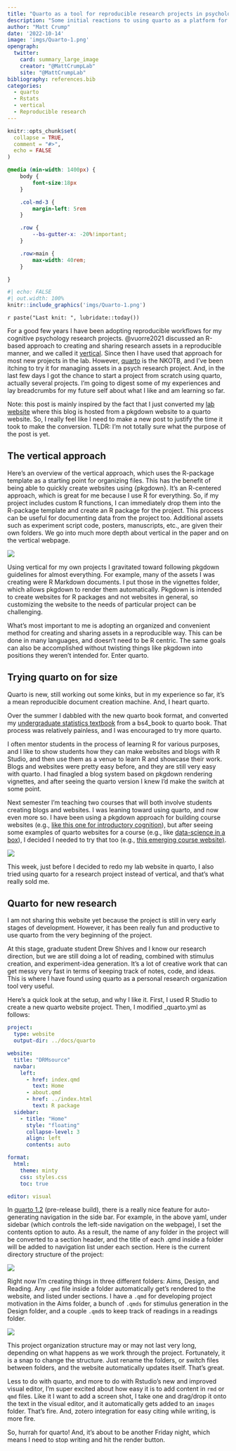 ```yaml
---
title: "Quarto as a tool for reproducible research projects in psychology"
description: "Some initial reactions to using quarto as a platform for creating and communicating reproducible research projects in psychology."
author: "Matt Crump"
date: '2022-10-14'
image: 'imgs/Quarto-1.png'
opengraph:
  twitter:
    card: summary_large_image
    creator: "@MattCrumpLab"
    site: "@MattCrumpLab"
bibliography: references.bib
categories:
  - quarto
  - Rstats
  - vertical
  - Reproducible research
---
```


```r
knitr::opts_chunk$set(
  collapse = TRUE,
  comment = "#>",
  echo = FALSE
)
```

```css
@media (min-width: 1400px) {
    body {
        font-size:18px
    }

    .col-md-3 {
        margin-left: 5rem
    }

    .row {
        --bs-gutter-x: -20%!important;
    }

    .row>main {
        max-width: 40rem;
    }

}

```

```r
#| echo: FALSE
#| out.width: 100%
knitr::include_graphics('imgs/Quarto-1.png')
```

`r paste("Last knit: ", lubridate::today())`

For a good few years I have been adopting reproducible workflows for my cognitive psychology research projects. @vuorre2021 discussed an R-based approach to creating and sharing research assets in a reproducible manner, and we called it [vertical](https://crumplab.com/vertical/). Since then I have used that approach for most new projects in the lab. However, [quarto](https://quarto.org) is the NKOTB, and I've been itching to try it for managing assets in a psych research project. And, in the last few days I got the chance to start a project from scratch using quarto, actually several projects. I'm going to digest some of my experiences and lay breadcrumbs for my future self about what I like and am learning so far.

::: callout-note
Note: this post is mainly inspired by the fact that I just converted my [lab website](https://crumplab.com) where this blog is hosted from a pkgdown website to a quarto website. So, I really feel like I need to make a new post to justify the time it took to make the conversion. TLDR: I'm not totally sure what the purpose of the post is yet.
:::

## The vertical approach

Here's an overview of the vertical approach, which uses the R-package template as a starting point for organizing files. This has the benefit of being able to quickly create websites using {pkgdown}. It's an R-centered approach, which is great for me because I use R for everything. So, if my project includes custom R functions, I can immediately drop them into the R-package template and create an R package for the project. This process can be useful for documenting data from the project too. Additional assets such as experiment script code, posters, manuscripts, etc., are given their own folders. We go into much more depth about vertical in the paper and on the vertical webpage.

![](https://crumplab.com/vertical/reference/figures/vertical-project.png)

Using vertical for my own projects I gravitated toward following pkgdown guidelines for almost everything. For example, many of the assets I was creating were R Markdown documents. I put those in the vignettes folder, which allows pkgdown to render them automatically. Pkgdown is intended to create websites for R packages and not websites in general, so customizing the website to the needs of particular project can be challenging.

What's most important to me is adopting an organized and convenient method for creating and sharing assets in a reproducible way. This can be done in many languages, and doesn't need to be R centric. The same goals can also be accomplished without twisting things like pkgdown into positions they weren't intended for. Enter quarto.

## Trying quarto on for size

Quarto is new, still working out some kinks, but in my experience so far, it's a mean reproducible document creation machine. And, I heart quarto.

Over the summer I dabbled with the new quarto book format, and converted my [undergraduate statistics textbook](https://crumplab.com/statistics) from a bs4_book to quarto book. That process was relatively painless, and I was encouraged to try more quarto.

I often mentor students in the process of learning R for various purposes, and I like to show students how they can make websites and blogs with R Studio, and then use them as a venue to learn R and showcase their work. Blogs and websites were pretty easy before, and they are still very easy with quarto. I had finagled a blog system based on pkgdown rendering vignettes, and after seeing the quarto version I knew I'd make the switch at some point.

Next semester I'm teaching two courses that will both involve students creating blogs and websites. I was leaning toward using quarto, and now even more so. I have been using a pkgdown approach for building course websites (e.g., [like this one for introductory cognition](https://crumplab.com/cognition)), but after seeing some examples of quarto websites for a course (e.g., like [data-science in a box](https://datasciencebox.org)), I decided I needed to try that too (e.g., [this emerging course website)](https://crumplab.com/peopleofnyc/).

![](images/Screen%20Shot%202022-10-14%20at%202.40.43%20PM.png)

This week, just before I decided to redo my lab website in quarto, I also tried using quarto for a research project instead of vertical, and that's what really sold me.

## Quarto for new research

I am not sharing this website yet because the project is still in very early stages of development. However, it has been really fun and productive to use quarto from the very beginning of the project.

At this stage, graduate student Drew Shives and I know our research direction, but we are still doing a lot of reading, combined with stimulus creation, and experiment-idea generation. It's a lot of creative work that can get messy very fast in terms of keeping track of notes, code, and ideas. This is where I have found using quarto as a personal research organization tool very useful.

Here's a quick look at the setup, and why I like it. First, I used R Studio to create a new quarto website project. Then, I modified \_quarto.yml as follows:

``` yaml
project:
  type: website
  output-dir: ../docs/quarto

website:
  title: "DRMsource"
  navbar:
    left:
      - href: index.qmd
        text: Home
      - about.qmd
      - href: ../index.html
        text: R package
  sidebar:
    - title: "Home"
      style: "floating"
      collapse-level: 3
      align: left
      contents: auto

format:
  html:
    theme: minty
    css: styles.css
    toc: true

editor: visual
```

In [quarto 1.2](https://quarto.org/docs/download/prerelease.html) (pre-release build), there is a really nice feature for auto-generating navigation in the side bar. For example, in the above yaml, under sidebar (which controls the left-side navigation on the webpage), I set the contents option to auto. As a result, the name of any folder in the project will be converted to a section header, and the title of each .qmd inside a folder will be added to navigation list under each section. Here is the current directory structure of the project:

![](images/Screen%20Shot%202022-10-14%20at%203.10.24%20PM.png)

Right now I'm creating things in three different folders: Aims, Design, and Reading. Any `.qmd` file inside a folder automatically get's rendered to the website, and listed under sections. I have a `.qmd` for developing project motivation in the Aims folder, a bunch of `.qmds` for stimulus generation in the Design folder, and a couple `.qmd`s to keep track of readings in a readings folder.

![](images/Screen%20Shot%202022-10-14%20at%204.09.42%20PM.png)

This project organization structure may or may not last very long, depending on what happens as we work through the project. Fortunately, it is a snap to change the structure. Just rename the folders, or switch files between folders, and the website automatically updates itself. That's great.

Less to do with quarto, and more to do with Rstudio's new and improved visual editor, I'm super excited about how easy it is to add content in `rmd` or `qmd` files. Like it I want to add a screen shot, I take one and drag/drop it onto the text in the visual editor, and it automatically gets added to an `images` folder. That's fire. And, zotero integration for easy citing while writing, is more fire.

So, hurrah for quarto! And, it's about to be another Friday night, which means I need to stop writing and hit the render button.
